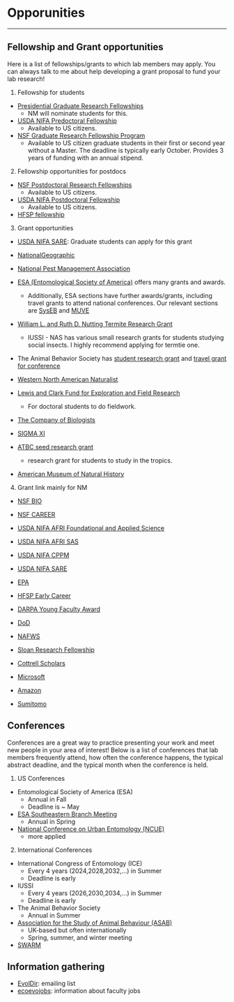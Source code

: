 # Opporunities

----------

## Fellowship and Grant opportunities

Here is a list of fellowships/grants to which lab members may apply. You can always talk to me about help developing a grant proposal to fund your lab research! 

1. Fellowship for students

* [Presidential Graduate Research Fellowships](https://graduate.auburn.edu/presidential-graduate-research-fellowships/)
  + NM will nominate students for this. 
* [USDA NIFA Predoctoral Fellowship](https://www.nifa.usda.gov/grants/funding-opportunities/agriculture-food-research-initiative-education-workforce-development)
  + Available to US citizens.
* [NSF Graduate Research Fellowship Program](https://www.nsfgrfp.org/)
  + Available to US citizen graduate students in their first or second year without a Master. The deadline is typically early October. Provides 3 years of funding with an annual stipend. 

2. Fellowship opportunities for postdocs

* [NSF Postdoctoral Research Fellowships](https://new.nsf.gov/funding/opportunities/postdoctoral-research-fellowships-biology-prfb)
  + Available to US citizens.
* [USDA NIFA Postdoctoral Fellowship](https://www.nifa.usda.gov/grants/funding-opportunities/agriculture-food-research-initiative-education-workforce-development)
  + Available to US citizens.
* [HFSP fellowship](https://www.hfsp.org/funding/hfsp-funding/postdoctoral-fellowships)

3. Grant opportunities

* [USDA NIFA SARE](https://www.sare.org/grants/): Graduate students can apply for this grant
* [NationalGeographic](https://www.nationalgeographic.org/society/grants-and-investments/)
* [National Pest Management Association](https://www.npmapestworld.org/foundation/)

* [ESA (Entomological Society of America)](https://www.entsoc.org/awards) offers many grants and awards.
  + Additionally, ESA sections have further awards/grants, including travel grants to attend national conferences. Our relevant sections are [SysEB](https://entocert.org/membership/sections/syseb/awards) and [MUVE](https://entocert.org/membership/sections/muve/awards)
* [William L. and Ruth D. Nutting Termite Research Grant](https://iussi.cyberbee.net/awards/)
  + IUSSI - NAS has various small research grants for students studying social insects. I highly recommend applying for termtie one.
* The Animal Behavior Society has [student research grant](https://www.animalbehaviorsociety.org/web/awards-srg.php) and [travel grant for conference](https://www.animalbehaviorsociety.org/web/awards-student.php)
* [Western North American Naturalist](https://scholarsarchive.byu.edu/wnan/grant_individual.html)
* [Lewis and Clark Fund for Exploration and Field Research](https://www.amphilsoc.org/grants/lewis-and-clark-fund-exploration-and-field-research)
  + For doctoral students to do fieldwork.

* [The Company of Biologists](https://www.biologists.com/grants/travelling-fellowships/)
* [SIGMA XI](https://www.sigmaxi.org/programs/grants-in-aid-of-research)
* [ATBC seed research grant](https://tropicalbiology.org/grants-awards/atbc-seed-research-grant/)
  + research grant for students to study in the tropics.
* [American Museum of Natural History](https://www.amnh.org/research/richard-gilder-graduate-school/academics/fellowship-and-grant-opportunities/research-grants-and-graduate-student-exchange-fellowships)

4. Grant link mainly for NM

* [NSF BIO](https://www.nsf.gov/dir/index.jsp?org=BIO)
* [NSF CAREER](https://new.nsf.gov/funding/opportunities/faculty-early-career-development-program-career)
* [USDA NIFA AFRI Foundational and Applied Science](https://www.nifa.usda.gov/grants/programs/agriculture-food-research-initiative-afri/afri-foundational-applied-science-program)
* [USDA NIFA AFRI SAS](https://www.nifa.usda.gov/grants/programs/agriculture-food-research-initiative-afri/afri-sustainable-agricultural-systems)
* [USDA NIFA CPPM](https://www.nifa.usda.gov/grants/programs/crop-protection-pest-management-program)
* [USDA NIFA SARE](https://www.nifa.usda.gov/grants/funding-opportunities/sustainable-agriculture-research-education-sare-regional-host)
* [EPA](https://www.epa.gov/research-grants/research-funding-opportunities)
* [HFSP Early Career](https://www.hfsp.org/funding/hfsp-funding/research-grants)
* [DARPA Young Faculty Award](https://www.darpa.mil/work-with-us/for-universities/young-faculty-award)
* [DoD](https://www.grants.gov/search-results-detail/339728)
* [NAFWS](https://grants.nafws.org/?_gl=1*xjj5lk*_ga*MTA1NTg1MjA0NC4xNzIwNTM3Mjg1*_ga_0V8LNN12CG*MTcyMDUzNzI4NS4xLjEuMTcyMDUzNzQzNi4wLjAuMA..)

* [Sloan Research Fellowship](https://sloan.org/fellowships#tab-materials-required)
* [Cottrell Scholars](https://rescorp.org/cottrell-scholars/summary-of-awards)
* [Microsoft](https://www.microsoft.com/en-us/research/academic-programs/)
* [Amazon](https://www.amazon.science/research-awards/call-for-proposals)

* [Sumitomo](https://www.sumitomo.or.jp/html/kiso/kisokagaku.htm)

## Conferences

Conferences are a great way to practice presenting your work and meet new people in your area of interest! Below is a list of conferences that lab members frequently attend, how often the conference happens, the typical abstract deadline, and the typical month when the conference is held. 

1. US Conferences

* Entomological Society of America (ESA)
  + Annual in Fall
  + Deadline is ~ May
* [ESA Southeastern Branch Meeting](https://www.entsoc.org/membership/branches/southeastern/meeting)
  + Annual in Spring
* [National Conference on Urban Entomology (NCUE)](https://ncue.tamu.edu/)
  + more applied

2. International Conferences

* International Congress of Entomology (ICE)
  + Every 4 years (2024,2028,2032,...) in Summer
  + Deadline is early
* IUSSI
  + Every 4 years (2026,2030,2034,...) in Summer
  + Deadline is early
* The Animal Behavior Society
  + Annual in Summer
* [Association for the Study of Animal Behaviour (ASAB)](https://www.asab.org)
  + UK-based but often internationally
  + Spring, summer, and winter meeting
* [SWARM](https://www.swarm-systems.org/)

## Information gathering

* [EvolDir](https://evol.mcmaster.ca/evoldir.html): emailing list
* [ecoevojobs](https://docs.google.com/spreadsheets/d/1Fvh1BZANNKsn8oVqqN2V4mQtKjpivU7fGqygNTTRAj8/edit?gid=1864294017#gid=1864294017): information about faculty jobs

